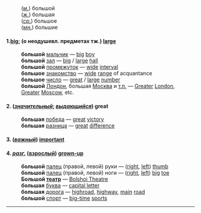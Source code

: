:(''[[м.]]'') большой <br>
:(''[[ж.]]'') большая <br>
:(''[[ср.]]'') большое <br>
:(''[[мн.]]'') большие

==== 1.[[big]]; (о неодушевл. предметах тж.) [[large]] ====

:'''большой''' [[мальчик]] — [[big]] [[boy]]<br>
:'''большой''' [[зал]] — [[big]] / [[large]] [[hall]] <br>
:'''большой''' [[промежуток]] — [[wide]] [[interval]] <br>
:'''большое''' [[знакомство]] — [[wide]] [[range]] of acquantance  <br>
:'''большое''' [[число]] — [[great]] / [[large]] [[number]]  <br>
:'''большой''' [[Лондон]], большая [[Москва]] и [[т.п.]] — [[Greater]] [[London]], [[Greater]] [[Moscow]],  etc. 

==== 2.  (''[[значительный]]''; ''[[выдающийся]]'') great ====

:'''большая''' [[победа]] — [[great]] [[victory]]
:'''большая''' [[разница]] — [[great]] [[difference]]

==== 3.  (''[[важный]]'') [[important]] ====

==== 4.  ''[[разг.]]'' ([[взрослый]]) [[grown-up]] ====

:'''большой''' [[палец]] (правой, левой) руки — ([[right]], [[left]]) [[thumb]]
:'''большой''' [[палец]] (правой, левой) ноги — ([[right]], [[left]]) [[big]] [[toe]]
:'''Большой [[театр]]''' — [[Bolshoi Theatre]]
:'''большая''' [[буква]] — [[capital letter]]
:'''большая''' [[дорога]] — [[highroad]], [[highway]], [[main]] [[road]]
:'''большой''' [[спорт]] — [[big-time]] [[sport]]s

----